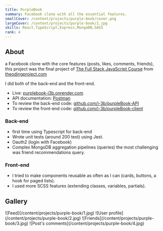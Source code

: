 ```yaml
---
title: PurpleBook
summary: Facebook clone with all the essential features.
smallCover: /content/projects/purple-book/cover.png
largeCover: /content/projects/purple-book/1.jpg
skills: React,TypeScript,Express,MongoDB,SASS
rank: 4
---
```


## About

a Facebook clone with the core features (posts, likes, comments, friends), this project was the final project of [The Full Stack JavaScript Course](https://www.theodinproject.com/paths/full-stack-javascript) from [theodingproject.com](https://www.theodingproject.com)

I did both of the back-end and the front-end.

- Live: [purplebook-i3b.onrender.com](https://purplebook-i3b.onrender.com/)
- API documentation: [Postman](https://documenter.getpostman.com/view/18509081/VUxXLj6o)
- To review the back-end code: [github.com/i-3b/purpleBook-API](https://github.com/i-3b/purpleBook-API)
- To review the front-end code: [github.com/i-3b/purpleBook-client](https://github.com/i-3b/purpleBook-client)

### Back-end

- first time using Typescript for back-end
- Wrote unit tests (around 200 test) using Jest.
- Oauth2 (login with Facebook)
- Complex MongoDB aggregation pipelines (queries) the most challenging was friend recommendations query.

### Front-end

- I tried to make components reusable as often as I can (cards, buttons, a hook for paged lists).
- I used more SCSS features (extending classes, variables, partials).

## Gallery

<div className="[&>p]:grid [&>p]:gap-1 [&>p]:md:grid-cols-2 [&_*]:m-0">
  ![Feed](/content/projects/purple-book/1.jpg) ![User
  profile](/content/projects/purple-book/2.jpg)
  ![Friends](/content/projects/purple-book/3.jpg) ![Post's
  comments](/content/projects/purple-book/4.jpg)
</div>
